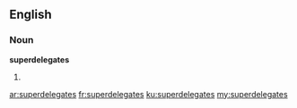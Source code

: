 ==English==

===Noun===
'''superdelegates'''

# {{plural of|[[superdelegate]]}}

[[ar:superdelegates]]
[[fr:superdelegates]]
[[ku:superdelegates]]
[[my:superdelegates]]